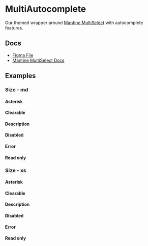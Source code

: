 
<Meta of={MultiAutocompleteStories} />

# MultiAutocomplete

Our themed wrapper around [Mantine MultiSelect](https://v6.mantine.dev/core/multi-select/) with autocomplete features.

## Docs

- [Figma File](https://www.figma.com/file/21uCY0czmCfb6QBjRce0I8/Input-%2F-MultiSelect?type=design&node-id=1-96&mode=design&t=Mk8RP6HsneuWzHtr-0)
- [Mantine MultiSelect Docs](https://v6.mantine.dev/core/multi-select/)

## Examples

<Canvas>
  <Story of={MultiAutocompleteStories.Default} />
</Canvas>

### Size - md

<Canvas>
  <Story of={MultiAutocompleteStories.EmptyMd} />
</Canvas>

#### Asterisk

<Canvas>
  <Story of={MultiAutocompleteStories.AsteriskMd} />
</Canvas>

#### Clearable

<Canvas>
  <Story of={MultiAutocompleteStories.ClearableMd} />
</Canvas>

#### Description

<Canvas>
  <Story of={MultiAutocompleteStories.DescriptionMd} />
</Canvas>

#### Disabled

<Canvas>
  <Story of={MultiAutocompleteStories.DisabledMd} />
</Canvas>

#### Error

<Canvas>
  <Story of={MultiAutocompleteStories.ErrorMd} />
</Canvas>

#### Read only

<Canvas>
  <Story of={MultiAutocompleteStories.ReadOnlyMd} />
</Canvas>

### Size - xs

<Canvas>
  <Story of={MultiAutocompleteStories.EmptyXs} />
</Canvas>

#### Asterisk

<Canvas>
  <Story of={MultiAutocompleteStories.AsteriskXs} />
</Canvas>

#### Clearable

<Canvas>
  <Story of={MultiAutocompleteStories.ClearableXs} />
</Canvas>

#### Description

<Canvas>
  <Story of={MultiAutocompleteStories.DescriptionXs} />
</Canvas>

#### Disabled

<Canvas>
  <Story of={MultiAutocompleteStories.DisabledXs} />
</Canvas>

#### Error

<Canvas>
  <Story of={MultiAutocompleteStories.ErrorXs} />
</Canvas>

#### Read only

<Canvas>
  <Story of={MultiAutocompleteStories.ReadOnlyXs} />
</Canvas>
